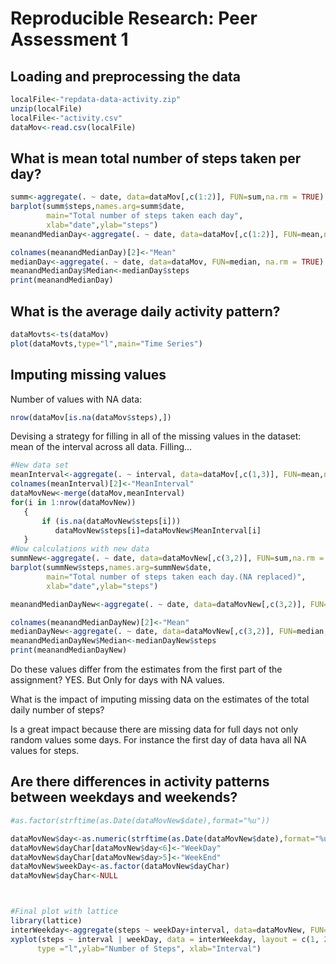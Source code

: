 # Reproducible Research: Peer Assessment 1


## Loading and preprocessing the data
```r
localFile<-"repdata-data-activity.zip"
unzip(localFile)
localFile<-"activity.csv"
dataMov<-read.csv(localFile)

```

## What is mean total number of steps taken per day?

```r
summ<-aggregate(. ~ date, data=dataMov[,c(1:2)], FUN=sum,na.rm = TRUE)
barplot(summ$steps,names.arg=summ$date,
        main="Total number of steps taken each day",
        xlab="date",ylab="steps")
meanandMedianDay<-aggregate(. ~ date, data=dataMov[,c(1:2)], FUN=mean,na.rm = TRUE)

colnames(meanandMedianDay)[2]<-"Mean"
medianDay<-aggregate(. ~ date, data=dataMov, FUN=median, na.rm = TRUE)
meanandMedianDay$Median<-medianDay$steps
print(meanandMedianDay)
```


## What is the average daily activity pattern?
```r
dataMovts<-ts(dataMov)
plot(dataMovts,type="l",main="Time Series")
```

## Imputing missing values
Number of values with NA data:
```r
nrow(dataMov[is.na(dataMov$steps),])

```
Devising a strategy for filling in all of the missing values in the dataset:  mean of the interval across all data.
Filling...
```r
#New data set
meanInterval<-aggregate(. ~ interval, data=dataMov[,c(1,3)], FUN=mean,na.rm = TRUE)
colnames(meanInterval)[2]<-"MeanInterval"
dataMovNew<-merge(dataMov,meanInterval)
for(i in 1:nrow(dataMovNew))
   {
       if (is.na(dataMovNew$steps[i]))
          dataMovNew$steps[i]=dataMovNew$MeanInterval[i]
   }
#Now calculations with new data
summNew<-aggregate(. ~ date, data=dataMovNew[,c(3,2)], FUN=sum,na.rm = TRUE)
barplot(summNew$steps,names.arg=summNew$date,
        main="Total number of steps taken each day.(NA replaced)",
        xlab="date",ylab="steps")

meanandMedianDayNew<-aggregate(. ~ date, data=dataMovNew[,c(3,2)], FUN=mean,na.rm = TRUE)

colnames(meanandMedianDayNew)[2]<-"Mean"
medianDayNew<-aggregate(. ~ date, data=dataMovNew[,c(3,2)], FUN=median, na.rm = TRUE)
meanandMedianDayNew$Median<-medianDayNew$steps
print(meanandMedianDayNew)

```
Do these values differ from the estimates from the first part of the assignment? 
YES. But Only for days with NA values. 

What is the impact of imputing missing data on the estimates of the total daily number of steps?

Is a great impact because there are missing data for full days not only random values some days. For instance the first day of data hava all NA values for steps.



## Are there differences in activity patterns between weekdays and weekends?

```r
#as.factor(strftime(as.Date(dataMovNew$date),format="%u"))

dataMovNew$day<-as.numeric(strftime(as.Date(dataMovNew$date),format="%u"))
dataMovNew$dayChar[dataMovNew$day<6]<-"WeekDay"
dataMovNew$dayChar[dataMovNew$day>5]<-"WeekEnd"
dataMovNew$weekDay<-as.factor(dataMovNew$dayChar)
dataMovNew$dayChar<-NULL



#Final plot with lattice
library(lattice)
interWeekday<-aggregate(steps ~ weekDay+interval, data=dataMovNew, FUN=mean,na.rm = TRUE)
xyplot(steps ~ interval | weekDay, data = interWeekday, layout = c(1, 2),
      type ="l",ylab="Number of Steps", xlab="Interval")


```
